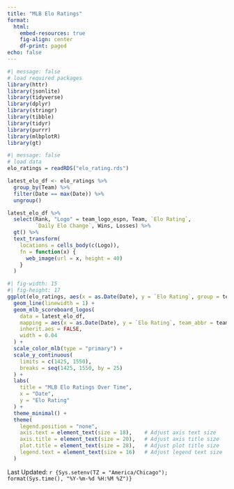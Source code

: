 ```yaml
---
title: "MLB Elo Ratings"
format:
  html:
    embed-resources: true
    fig-align: center
    df-print: paged
echo: false
---
```


```r
#| message: false
# load required packages
library(httr)
library(jsonlite)
library(tidyverse)
library(dplyr)
library(stringr)
library(tibble)
library(tidyr)
library(purrr)
library(mlbplotR)
library(gt)
```

```r
#| message: false
# load data
elo_ratings = readRDS("elo_rating.rds")
```

```r
latest_elo_df <- elo_ratings %>%
  group_by(Team) %>%
  filter(Date == max(Date)) %>%
  ungroup()

latest_elo_df %>%
  select(Rank, "Logo" = team_logo_espn, Team, `Elo Rating`, 
         `Daily Elo Change`, Wins, Losses) %>%
  gt() %>%
  text_transform(
    locations = cells_body(c(Logo)),
    fn = function(x) {
      web_image(url = x, height = 40)
    }
  )

```

```r
#| fig-width: 15
#| fig-height: 17
ggplot(elo_ratings, aes(x = as.Date(Date), y = `Elo Rating`, group = team_abbr, color = team_abbr)) +
  geom_line(linewidth = 1) +
  geom_mlb_scoreboard_logos(
    data = latest_elo_df,
    mapping = aes(x = as.Date(Date), y = `Elo Rating`, team_abbr = team_abbr),
    inherit.aes = FALSE,
    width = 0.04
  ) +
  scale_color_mlb(type = "primary") +
  scale_y_continuous(
    limits = c(1425, 1550),
    breaks = seq(1425, 1550, by = 25)
  ) +
  labs(
    title = "MLB Elo Ratings Over Time",
    x = "Date",
    y = "Elo Rating"
  ) +
  theme_minimal() +
  theme(
    legend.position = "none",
    axis.text = element_text(size = 18),    # Adjust axis text size
    axis.title = element_text(size = 20),   # Adjust axis title size
    plot.title = element_text(size = 28),   # Adjust plot title size
    legend.text = element_text(size = 16)   # Adjust legend text size
  )


```

Last Updated: `r {Sys.setenv(TZ = "America/Chicago"); format(Sys.time(), "%Y-%m-%d %H:%M %Z")}`
